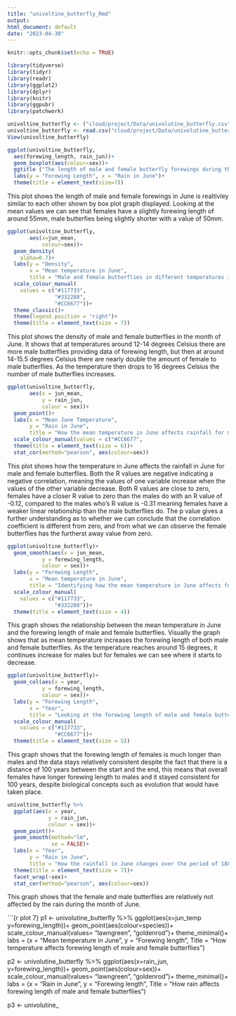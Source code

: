 ```yaml
---
title: "univoltine_butterfly_Rmd"
output:
html_document: default
date: "2023-04-30"
---
```


```r
knitr::opts_chunk$set(echo = TRUE)
```

```r
library(tidyverse)
library(tidyr)
library(readr)
library(ggplot2)
library(dplyr)
library(knitr)
library(ggpubr)
library(patchwork)

univoltine_butterfly <- ("cloud/project/Data/univolutine_butterfly.csv")
univoltine_butterfly <- read.csv("cloud/project/Data/univolutine_butterfly.csv")
View(univoltine_butterfly)
```


```r
ggplot(univoltine_butterfly,
  aes(forewing_length, rain_jun))+
  geom_boxplot(aes(colour=sex))+
  ggtitle ("The length of male and female butterfly forewings during the rain in June")+
  labs(y = "Forewing Length", x = "Rain in June")+
  theme(title = element_text(size=7))
```

This plot shows the length of male and female forewings in June is realtivley similar to each other shown by box plot graph displayed. Looking at the mean values we can see that females have a slightly forewing length of around 55mm, male butterfies being slightly shorter with a value of 50mm.

```r
ggplot(univoltine_butterfly,
       aes(x=jun_mean,
           colour=sex))+
  geom_density(
    alpha=0.7)+
  labs(y = "Density",
       x = "Mean temperature in June",
       title = "Male and female butterflies in different temperatures in June")+
  scale_colour_manual(
    values = c("#117733",
               "#332288",
               "#CC6677"))+
  theme_classic()+
  theme(legend.position = "right")+
  theme(title = element_text(size = 7))
```

This plot shows the density of male and female butterflies in the month of June. It shows that at temperatures around 12-14 degrees Celsius there are more male butterflies providing data of forewing length, but then at around 14-15.5 degrees Celsius there are nearly double the amount of female to male butterflies. As the temperature then drops to 16 degrees Celsius the number of male butterflies increases.

```r
ggplot(univoltine_butterfly,
       aes(x = jun_mean,
           y = rain_jun,
           colour = sex))+
  geom_point()+
  labs(x = "Mean June Temperature",
       y = "Rain in June",
       title = "How the mean temperature in June affects rainfall for male and female butterflies")+
  scale_colour_manual(values = c("#CC6677",                               "#332288"))+
  theme(title = element_text(size = 6))+
  stat_cor(method="pearson", aes(colour=sex))
```

This plot shows how the temperature in June affects the rainfall in June for male and female butterflies. Both the R values are negative indicating a negative correlation, meaning the values of one variable increase when the values of the other variable decrease. Both R values are close to zero, females have a closer R value to zero than the males do with an R value of -0.12, compared to the males who's R value is -0.31 meaning females have a weaker linear relationship than the male butterflies do. The p value gives a further understanding as to whether we can conclude that the correlation coefficient is different from zero, and from what we can observe the female butterflies has the furtherst away value from zero.

```r
ggplot(univoltine_butterfly)+
  geom_smooth(aes(x = jun_mean,
           y = forewing_length,
           colour = sex))+
  labs(y = "Forewing Length",
       x = "Mean temperature in June",
       title = "Identifying how the mean temperature in June affects forewing length in male and female butterflies")+
  scale_colour_manual(
    values = c("#117733",
               "#332288"))+
  theme(title = element_text(size = 4))
```

This graph shows the relationship between the mean temperature in June and the forewing length of male and female butterflies. Visually the graph shows that as mean temperature increases the forewing length of both male and female butterflies. As the temperature reaches around 15 degrees, it continues increase for males but for females we can see where it starts to decrease.

```r
ggplot(univoltine_butterfly)+
  geom_col(aes(x = year,
           y = forewing_length,
           colour = sex))+
  labs(y = "Forewing Length",
       x = "Year",
       title = "Looking at the forewing length of male and female butterflies across period of 1880-1973")+
  scale_colour_manual(
    values = c("#117733",
               "#CC6677"))+
  theme(title = element_text(size = 5))
```

This graph shows that the forewing length of females is much longer than males and the data stays relatively consistent despite the fact that there is a distance of 100 years between the start and the end, this means that overall females have longer forewing length to males and it stayed consistent for 100 years, despite biological concepts such as evolution that would have taken place.

```r
univoltine_butterfly %>%
  ggplot(aes(x = year,
             y = rain_jun,
             colour = sex))+
  geom_point()+
  geom_smooth(method="lm",
              se = FALSE)+
  labs(x = "Year",
       y = "Rain in June",
       title = "How the rainfall in June changes over the period of 1880- 1975")+
  theme(title = element_text(size = 7))+
  facet_wrap(~sex)+
  stat_cor(method="pearson", aes(colour=sex))
```

This graph shows that the female and male butterflies are relatively not affected by the rain during the month of June.

\`\`\`{r plot 7} p1 \<- univolutine_butterfly %\>% ggplot(aes(x=jun_temp y=forewing_length))+ geom_point(aes(colour=species))+ scale_colour_manual(values= "lawngreen", "goldenrod")+ theme_minimal()+ labs = (x = "Mean temperature in June", y = "Forewing length", Title = "How temperature affects forewing length of male and female butterflies")

p2 \<- univolutine_butterfly %\>% ggplot(aes(x=rain_jun, y=forewing_length))+ geom_point(aes(colour=sex))+ scale_colour_manual(values= "lawngreen", "goldenrod")+ theme_minimal()+ labs = (x = "Rain in June", y = "Forewing length", Title = "How rain affects forewing length of male and female butterflies")

p3 \<- univolutine\_
